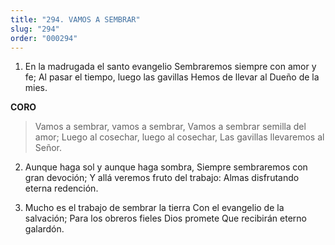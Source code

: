 ```yaml
---
title: "294. VAMOS A SEMBRAR"
slug: "294"
order: "000294"
---
```


1. En la madrugada el santo evangelio Sembraremos siempre con amor y fe; Al pasar el tiempo, luego las gavillas Hemos de llevar al Dueño de la mies.

**CORO**
> Vamos a sembrar, vamos a sembrar, Vamos a sembrar semilla del amor; Luego al cosechar, luego al cosechar, Las gavillas llevaremos al Señor.

2. Aunque haga sol y aunque haga sombra, Siempre sembraremos con gran devoción; Y allá veremos fruto del trabajo:
Almas disfrutando eterna redención.

3. Mucho es el trabajo de sembrar la tierra Con el evangelio de la salvación;
Para los obreros fieles Dios promete Que recibirán eterno galardón.